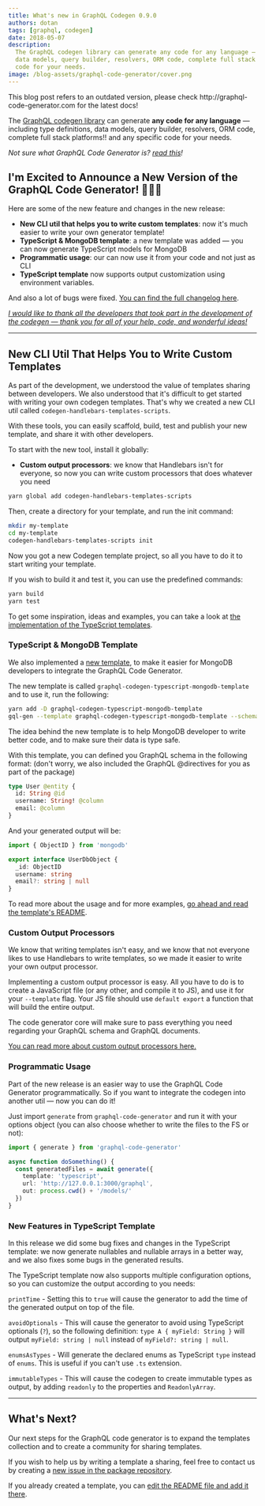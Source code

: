 ```yaml
---
title: What's new in GraphQL Codegen 0.9.0
authors: dotan
tags: [graphql, codegen]
date: 2018-05-07
description:
  The GraphQL codegen library can generate any code for any language — including type definitions,
  data models, query builder, resolvers, ORM code, complete full stack platforms!! and any specific
  code for your needs.
image: /blog-assets/graphql-code-generator/cover.png
---
```


<Callout type="warning">
  This blog post refers to an outdated version, please check http://graphql-code-generator.com for
  the latest docs!
</Callout>

The [GraphQL codegen library](https://github.com/dotansimha/graphql-code-generator) can generate
**any code for any language** — including type definitions, data models, query builder, resolvers,
ORM code, complete full stack platforms!! and any specific code for your needs.

_Not sure what GraphQL Code Generator is? [read this](/blog/graphql-code-generator)!_

## I'm Excited to Announce a New Version of the GraphQL Code Generator! 🎉🎉🎉

Here are some of the new feature and changes in the new release:

- **New CLI util that helps you to write custom templates**: now it's much easier to write your own
  generator template!
- **TypeScript & MongoDB template**: a new template was added — you can now generate TypeScript
  models for MongoDB
- **Programmatic usage**: our can now use it from your code and not just as CLI
- **TypeScript template** now supports output customization using environment variables.

And also a lot of bugs were fixed.
[You can find the full changelog here](https://github.com/dotansimha/graphql-code-generator/blob/master/CHANGELOG.md#090-2018-05-07).

[_I would like to thank all the developers that took part in the development of the codegen — thank you for all of your help, code, and wonderful ideas!_](https://github.com/dotansimha/graphql-code-generator/graphs/contributors)

---

## New CLI Util That Helps You to Write Custom Templates

As part of the development, we understood the value of templates sharing between developers. We also
understood that it's difficult to get started with writing your own codegen templates. That's why we
created a new CLI util called `codegen-handlebars-templates-scripts`.

With these tools, you can easily scaffold, build, test and publish your new template, and share it
with other developers.

To start with the new tool, install it globally:

- **Custom output processors**: we know that Handlebars isn't for everyone, so now you can write
  custom processors that does whatever you need

```sh
yarn global add codegen-handlebars-templates-scripts
```

Then, create a directory for your template, and run the init command:

```bash
mkdir my-template
cd my-template
codegen-handlebars-templates-scripts init
```

Now you got a new Codegen template project, so all you have to do it to start writing your template.

If you wish to build it and test it, you can use the predefined commands:

```bash
yarn build
yarn test
```

To get some inspiration, ideas and examples, you can take a look at
[the implementation of the TypeScript templates](https://github.com/dotansimha/graphql-code-generator/tree/master/packages/templates/typescript).

### TypeScript & MongoDB Template

We also implemented a
[new template](https://github.com/dotansimha/graphql-code-generator/tree/master/packages/templates/typescript-mongodb),
to make it easier for MongoDB developers to integrate the GraphQL Code Generator.

The new template is called `graphql-codegen-typescript-mongodb-template` and to use it, run the
following:

```bash
yarn add -D graphql-codegen-typescript-mongodb-template
gql-gen --template graphql-codegen-typescript-mongodb-template --schema ...
```

The idea behind the new template is to help MongoDB developer to write better code, and to make sure
their data is type safe.

With this template, you can defined you GraphQL schema in the following format: (don't worry, we
also included the GraphQL @directives for you as part of the package)

```graphql
type User @entity {
  id: String @id
  username: String! @column
  email: @column
}
```

And your generated output will be:

```typescript
import { ObjectID } from 'mongodb'

export interface UserDbObject {
  _id: ObjectID
  username: string
  email?: string | null
}
```

To read more about the usage and for more examples,
[go ahead and read the template's README](https://github.com/dotansimha/graphql-code-generator/blob/master/packages/templates/typescript-mongodb/README.md).

### Custom Output Processors

We know that writing templates isn't easy, and we know that not everyone likes to use Handlebars to
write templates, so we made it easier to write your own output processor.

Implementing a custom output processor is easy. All you have to do is to create a JavaScript file
(or any other, and compile it to JS), and use it for your `--template` flag. Your JS file should use
`default export` a function that will build the entire output.

The code generator core will make sure to pass everything you need regarding your GraphQL schema and
GraphQL documents.

[You can read more about custom output processors here.](https://github.com/dotansimha/graphql-code-generator/tree/master/packages/templates#write-your-own-output-processor)

### Programmatic Usage

Part of the new release is an easier way to use the GraphQL Code Generator programmatically. So if
you want to integrate the codegen into another util — now you can do it!

Just import `generate` from `graphql-code-generator` and run it with your options object (you can
also choose whether to write the files to the FS or not):

```typescript
import { generate } from 'graphql-code-generator'

async function doSomething() {
  const generatedFiles = await generate({
    template: 'typescript',
    url: 'http://127.0.0.1:3000/graphql',
    out: process.cwd() + '/models/'
  })
}
```

### New Features in TypeScript Template

In this release we did some bug fixes and changes in the TypeScript template: we now generate
nullables and nullable arrays in a better way, and we also fixes some bugs in the generated results.

The TypeScript template now also supports multiple configuration options, so you can customize the
output according to you needs:

`printTime` - Setting this to `true` will cause the generator to add the time of the generated
output on top of the file.

`avoidOptionals` - This will cause the generator to avoid using TypeScript optionals (`?`), so the
following definition: `type A { myField: String }` will output `myField: string | null` instead of
`myField?: string | null`.

`enumsAsTypes` - Will generate the declared enums as TypeScript `type` instead of `enums`. This is
useful if you can't use `.ts` extension.

`immutableTypes` - This will cause the codegen to create immutable types as output, by adding
`readonly` to the properties and `ReadonlyArray`.

---

## What's Next?

Our next steps for the GraphQL code generator is to expand the templates collection and to create a
community for sharing templates.

If you wish to help us by writing a template a sharing, feel free to contact us by creating a
[new issue in the package repository](https://github.com/dotansimha/graphql-code-generator/issues/new).

If you already created a template, you can
[edit the README file and add it there](https://github.com/dotansimha/graphql-code-generator/edit/master/README.md#L61).
